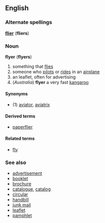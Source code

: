 ==English==
===Alternate spellings===
'''[[flier]]''' ('''fliers''')

===Noun===
'''flyer''' ('''flyers''')

#something that [[fly|flies]]
#someone who [[pilot]]s or [[ride]]s in an [[airplane]]
#an leaflet, often for advertising
#(''Australia'') '''flyer''' a very fast [[kangaroo]]

====Synonyms====
*(1) [[aviator]], [[aviatrix]]

====Derived terms====
*[[paperflier]]

====Related terms====
*[[fly]]

===See also===
*[[advertisement]]
*[[booklet]]
*[[brochure]]
*[[catalogue]], [[catalog]]
*[[circular]]
*[[handbill]]
*[[junk mail]]
*[[leaflet]]
*[[pamphlet]]